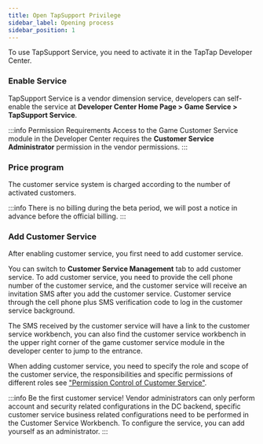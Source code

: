 ```yaml
---
title: Open TapSupport Privilege
sidebar_label: Opening process
sidebar_position: 1
---
```


To use TapSupport Service, you need to activate it in the TapTap Developer Center.

### Enable Service

TapSupport Service is a vendor dimension service, developers can self-enable the service at **Developer Center Home Page > Game Service > TapSupport Service**.

:::info Permission Requirements
Access to the Game Customer Service module in the Developer Center requires the **Customer Service Administrator** permission in the vendor permissions.
:::

### Price program

The customer service system is charged according to the number of activated customers.

:::info
There is no billing during the beta period, we will post a notice in advance before the official billing.
:::

### Add Customer Service

After enabling customer service, you first need to add customer service.

You can switch to **Customer Service Management** tab to add customer service. To add customer service, you need to provide the cell phone number of the customer service, and the customer service will receive an invitation SMS after you add the customer service. Customer service through the cell phone plus SMS verification code to log in the customer service background.

The SMS received by the customer service will have a link to the customer service workbench, you can also find the customer service workbench in the upper right corner of the game customer service module in the developer center to jump to the entrance.

When adding customer service, you need to specify the role and scope of the customer service, the responsibilities and specific permissions of different roles see ["Permission Control of Customer Service"](/sdk/tap-support/features/roles/).

:::info Be the first customer service!
Vendor administrators can only perform account and security related configurations in the DC backend, specific customer service business related configurations need to be performed in the Customer Service Workbench. To configure the service, you can add yourself as an administrator.
:::
